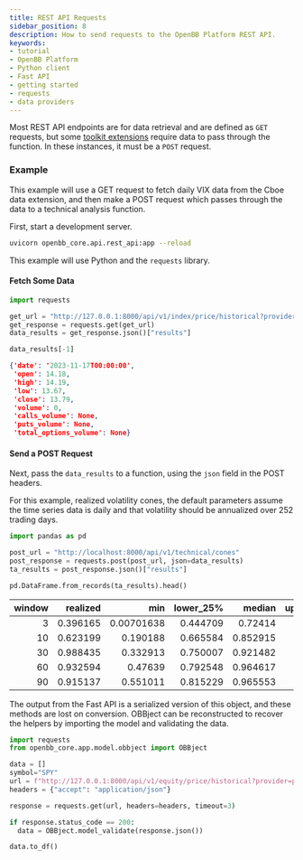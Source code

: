 ```yaml
---
title: REST API Requests
sidebar_position: 8
description: How to send requests to the OpenBB Platform REST API.
keywords:
- tutorial
- OpenBB Platform
- Python client
- Fast API
- getting started
- requests
- data providers
---
```



Most REST API endpoints are for data retrieval and are defined as `GET` requests, but some [toolkit extensions](/platform/usage/extensions/overview) require data to pass through the function. In these instances, it must be a `POST` request.

### Example

This example will use a GET request to fetch daily VIX data from the Cboe data extension, and then make a POST request which passes through the data to a technical analysis function.

First, start a development server.

```bash
uvicorn openbb_core.api.rest_api:app --reload
```

This example will use Python and the `requests` library.

#### Fetch Some Data

```python
import requests

get_url = "http://127.0.0.1:8000/api/v1/index/price/historical?provider=cboe&symbol=vix&interval=1d"
get_response = requests.get(get_url)
data_results = get_response.json()["results"]

data_results[-1]
```

```json
{'date': '2023-11-17T00:00:00',
 'open': 14.18,
 'high': 14.19,
 'low': 13.67,
 'close': 13.79,
 'volume': 0,
 'calls_volume': None,
 'puts_volume': None,
 'total_options_volume': None}
```

#### Send a POST Request

Next, pass the `data_results` to a function, using the `json` field in the POST headers.

For this example, realized volatility cones, the default parameters assume the time series data is daily and that volatility should be annualized over 252 trading days.

```python
import pandas as pd

post_url = "http://localhost:8000/api/v1/technical/cones"
post_response = requests.post(post_url, json=data_results)
ta_results = post_response.json()["results"]

pd.DataFrame.from_records(ta_results).head()
```

|   window |   realized |        min |   lower_25% |   median |   upper_75% |     max |
|---------:|-----------:|-----------:|------------:|---------:|------------:|--------:|
|        3 |   0.396165 | 0.00701638 |    0.444709 | 0.72414  |     1.11563 | 8.47636 |
|       10 |   0.623199 | 0.190188   |    0.665584 | 0.852915 |     1.15491 | 4.83264 |
|       30 |   0.988435 | 0.332913   |    0.750007 | 0.921482 |     1.17072 | 2.98404 |
|       60 |   0.932594 | 0.47639    |    0.792548 | 0.964617 |     1.20171 | 2.35563 |
|       90 |   0.915137 | 0.551011   |    0.815229 | 0.965553 |     1.2128  | 2.04104 |

The output from the Fast API is a serialized version of this object, and these methods are lost on conversion. OBBject can be reconstructed to recover the helpers by importing the model and validating the data.

```python
import requests
from openbb_core.app.model.obbject import OBBject

data = []
symbol="SPY"
url = f"http://127.0.0.1:8000/api/v1/equity/price/historical?provider=polygon&symbol={symbol}"
headers = {"accept": "application/json"}

response = requests.get(url, headers=headers, timeout=3)

if response.status_code == 200:
  data = OBBject.model_validate(response.json())

data.to_df()
```
